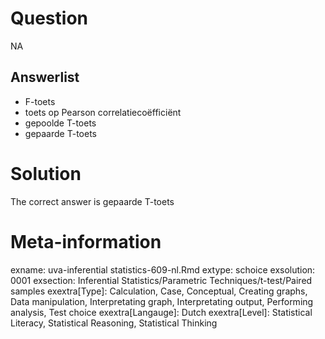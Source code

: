 Question
========

NA

Answerlist
----------
* F-toets
* toets op Pearson correlatiecoëfficiënt
* gepoolde T-toets
* gepaarde T-toets

Solution
========

The correct answer is  gepaarde T-toets 

Meta-information
================
exname: uva-inferential statistics-609-nl.Rmd 
extype: schoice 
exsolution: 0001 
exsection: Inferential Statistics/Parametric Techniques/t-test/Paired samples
exextra[Type]: Calculation, Case, Conceptual, Creating graphs, Data manipulation, Interpretating graph, Interpretating output, Performing analysis, Test choice 
exextra[Langauge]: Dutch 
exextra[Level]: Statistical Literacy, Statistical Reasoning, Statistical Thinking 
